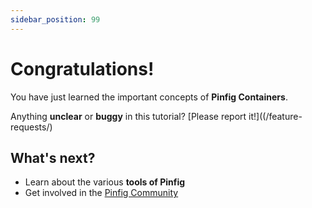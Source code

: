 ```yaml
---
sidebar_position: 99
---
```


# Congratulations!

You have just learned the important concepts of **Pinfig Containers**.

Anything **unclear** or **buggy** in this tutorial? [Please report it!]((/feature-requests/)

## What's next?

- Learn about the various **tools of Pinfig**
- Get involved in the [Pinfig Community](/community/support)
